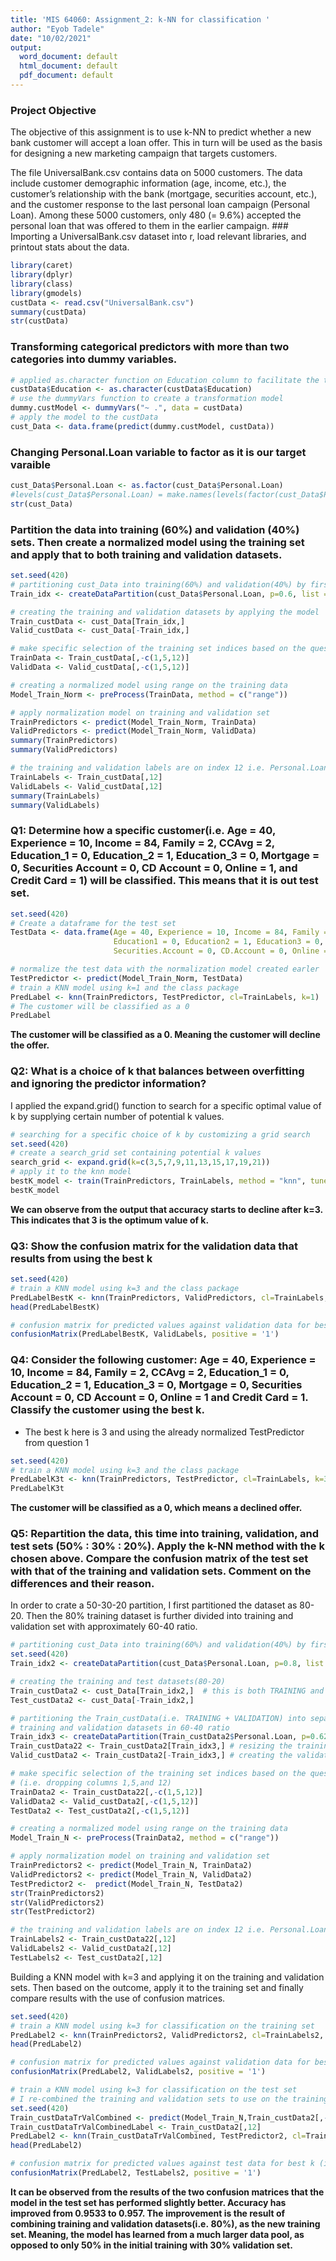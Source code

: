```yaml
---
title: 'MIS 64060: Assignment_2: k-NN for classification '
author: "Eyob Tadele"
date: "10/02/2021"
output:
  word_document: default
  html_document: default
  pdf_document: default
---
```


### Project Objective

The objective of this assignment is to use k-NN to predict whether a new bank customer will accept a loan offer. This in turn will be used as the basis for designing a new marketing campaign that targets customers.

The file UniversalBank.csv contains data on 5000 customers. The data include customer demographic information (age, income, etc.), the customer’s relationship with the bank (mortgage, securities account, etc.), and the customer response to the last personal loan campaign (Personal Loan). Among these 5000 customers, only 480 (= 9.6%) accepted the personal loan that was offered to them in the earlier campaign.
### Importing a UniversalBank.csv dataset into r, load relevant libraries, and printout stats about the data.
```r
library(caret)
library(dplyr)
library(class)
library(gmodels)
custData <- read.csv("UniversalBank.csv")
summary(custData)
str(custData)
```
### Transforming categorical predictors with more than two categories into dummy variables.
```r
# applied as.character function on Education column to facilitate the transformation
custData$Education <- as.character(custData$Education)
# use the dummyVars function to create a transformation model
dummy.custModel <- dummyVars("~ .", data = custData)
# apply the model to the custData
cust_Data <- data.frame(predict(dummy.custModel, custData))
```
### Changing Personal.Loan variable to factor as it is our target varaible
```r
cust_Data$Personal.Loan <- as.factor(cust_Data$Personal.Loan)
#levels(cust_Data$Personal.Loan) = make.names(levels(factor(cust_Data$Personal.Loan)))
str(cust_Data)
```
### Partition the data into training (60%) and validation (40%) sets. Then create a normalized model using the training set and apply that to both training and validation datasets.
```r
set.seed(420)
# partitioning cust_Data into training(60%) and validation(40%) by first creating the model
Train_idx <- createDataPartition(cust_Data$Personal.Loan, p=0.6, list = FALSE)

# creating the training and validation datasets by applying the model
Train_custData <- cust_Data[Train_idx,]
Valid_custData <- cust_Data[-Train_idx,]

# make specific selection of the training set indices based on the question(i.e. dropping columns 1,5,and 12)
TrainData <- Train_custData[,-c(1,5,12)]
ValidData <- Valid_custData[,-c(1,5,12)]

# creating a normalized model using range on the training data
Model_Train_Norm <- preProcess(TrainData, method = c("range"))

# apply normalization model on training and validation set
TrainPredictors <- predict(Model_Train_Norm, TrainData)
ValidPredictors <- predict(Model_Train_Norm, ValidData)
summary(TrainPredictors)
summary(ValidPredictors)

# the training and validation labels are on index 12 i.e. Personal.Loan
TrainLabels <- Train_custData[,12]
ValidLabels <- Valid_custData[,12]
summary(TrainLabels)
summary(ValidLabels)
```

### Q1: Determine how a specific customer(i.e. Age = 40, Experience = 10, Income = 84, Family = 2,  CCAvg = 2, Education_1 = 0, Education_2 = 1, Education_3 = 0, Mortgage = 0, Securities Account = 0, CD Account = 0, Online = 1, and Credit Card = 1) will be classified. This means that it is out test set.
```r
set.seed(420)
# Create a dataframe for the test set
TestData <- data.frame(Age = 40, Experience = 10, Income = 84, Family = 2, CCAvg = 2, 
                       Education1 = 0, Education2 = 1, Education3 = 0, Mortgage = 0,  
                       Securities.Account = 0, CD.Account = 0, Online = 1, CreditCard = 1)

# normalize the test data with the normalization model created earler
TestPredictor <- predict(Model_Train_Norm, TestData)
# train a KNN model using k=1 and the class package
PredLabel <- knn(TrainPredictors, TestPredictor, cl=TrainLabels, k=1)
# The customer will be classified as a 0
PredLabel

```
**The customer will be classified as a 0. Meaning the customer will decline the offer.**

### Q2: What is a choice of k that balances between overfitting and ignoring the predictor information? 
I applied the expand.grid() function to search for a specific optimal value of k by supplying certain number of potential k values.
```r
# searching for a specific choice of k by customizing a grid search
set.seed(420)
# create a search_grid set containing potential k values
search_grid <- expand.grid(k=c(3,5,7,9,11,13,15,17,19,21))
# apply it to the knn model
bestK_model <- train(TrainPredictors, TrainLabels, method = "knn", tuneGrid = search_grid)
bestK_model
```
**We can observe from the output that accuracy starts to decline after k=3. This indicates that 3 is the optimum value of k.**

### Q3: Show the confusion matrix for the validation data that results from using the best k
```r
set.seed(420)
# train a KNN model using k=3 and the class package
PredLabelBestK <- knn(TrainPredictors, ValidPredictors, cl=TrainLabels, k=3)
head(PredLabelBestK)

# confusion matrix for predicted values against validation data for best k (i.e. k=3) and positive case as 1
confusionMatrix(PredLabelBestK, ValidLabels, positive = '1')
```

### Q4: Consider the following customer: Age = 40, Experience = 10, Income = 84, Family = 2, CCAvg = 2, Education_1 = 0, Education_2 = 1, Education_3 = 0, Mortgage = 0, Securities Account = 0, CD Account = 0, Online = 1 and Credit Card = 1. Classify the customer using the best k.
* The best k here is 3 and using the already normalized TestPredictor from question 1
```r
set.seed(420)
# train a KNN model using k=3 and the class package
PredLabelK3t <- knn(TrainPredictors, TestPredictor, cl=TrainLabels, k=3)
PredLabelK3t

```
**The customer will be classified as a 0, which means a declined offer.**

### Q5: Repartition the data, this time into training, validation, and test sets (50% : 30% : 20%). Apply the k-NN method with the k chosen above. Compare the confusion matrix of the test set with that of the training and validation sets. Comment on the differences and their reason.
In order to crate a 50-30-20 partition, I first partitioned the dataset as 80-20. Then the 80% training dataset is further divided into training and validation set with approximately 60-40 ratio.
```r
# partitioning cust_Data into training(60%) and validation(40%) by first creating the model
set.seed(420)
Train_idx2 <- createDataPartition(cust_Data$Personal.Loan, p=0.8, list = FALSE)

# creating the training and test datasets(80-20)
Train_custData2 <- cust_Data[Train_idx2,]  # this is both TRAINING and VALIDATION for now
Test_custData2 <- cust_Data[-Train_idx2,]

# partitioning the Train_custData(i.e. TRAINING + VALIDATION) into separate
# training and validation datasets in 60-40 ratio
Train_idx3 <- createDataPartition(Train_custData2$Personal.Loan, p=0.625, list = FALSE)
Train_custData22 <- Train_custData2[Train_idx3,] # resizing the training data
Valid_custData2 <- Train_custData2[-Train_idx3,] # creating the validation data

# make specific selection of the training set indices based on the quesion
# (i.e. dropping columns 1,5,and 12)
TrainData2 <- Train_custData22[,-c(1,5,12)]
ValidData2 <- Valid_custData2[,-c(1,5,12)]
TestData2 <- Test_custData2[,-c(1,5,12)]

# creating a normalized model using range on the training data
Model_Train_N <- preProcess(TrainData2, method = c("range"))

# apply normalization model on training and validation set
TrainPredictors2 <- predict(Model_Train_N, TrainData2)
ValidPredictors2 <- predict(Model_Train_N, ValidData2)
TestPredictor2 <-  predict(Model_Train_N, TestData2)
str(TrainPredictors2)
str(ValidPredictors2)
str(TestPredictor2)

# the training and validation labels are on index 12 i.e. Personal.Loan
TrainLabels2 <- Train_custData22[,12]
ValidLabels2 <- Valid_custData2[,12]
TestLabels2 <- Test_custData2[,12]

```

Building a KNN model with k=3 and applying it on the training and validation sets. Then based on the outcome, apply it to the training set and finally compare results with the use of confusion matrices.

```r
set.seed(420)
# train a KNN model using k=3 for classification on the training set
PredLabel2 <- knn(TrainPredictors2, ValidPredictors2, cl=TrainLabels2, k=3)
head(PredLabel2)

# confusion matrix for predicted values against validation data for best k (i.e. k=3)
confusionMatrix(PredLabel2, ValidLabels2, positive = '1')

# train a KNN model using k=3 for classification on the test set
# I re-combined the training and validation sets to use on the training set here
set.seed(420)
Train_custDataTrValCombined <- predict(Model_Train_N,Train_custData2[,-c(1,5,12)])
Train_custDataTrValCombinedLabel <- Train_custData2[,12]
PredLabel2 <- knn(Train_custDataTrValCombined, TestPredictor2, cl=Train_custDataTrValCombinedLabel, k=3)
head(PredLabel2)

# confusion matrix for predicted values against test data for best k (i.e. k=3)
confusionMatrix(PredLabel2, TestLabels2, positive = '1')

```
**It can be observed from the results of the two confusion matrices that the model in the test set has performed slightly better. Accuracy has improved from 0.9533 to 0.957. The improvement is the result of combining training and validation datasets(i.e. 80%), as the new training set. Meaning, the model has learned from a much larger data pool, as opposed to only 50% in the initial training with 30% validation set.**